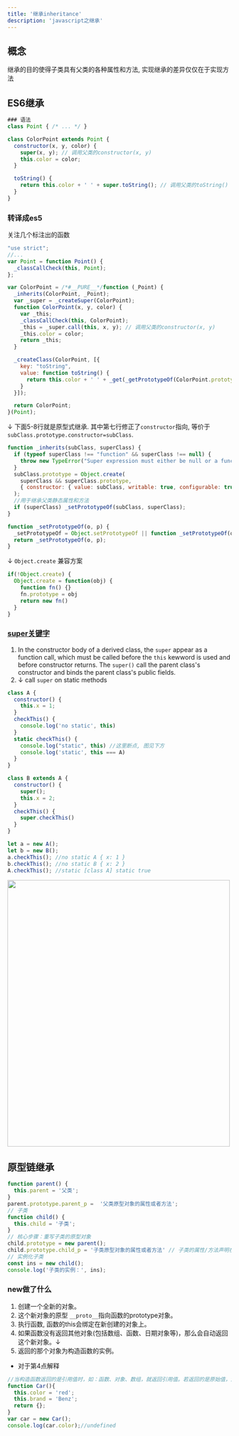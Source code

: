 ```yaml
---
title: '继承inheritance'
description: 'javascript之继承'
---
```


## 概念
继承的目的使得子类具有父类的各种属性和方法, 实现继承的差异仅仅在于实现方法

## ES6继承
```js
### 语法
class Point { /* ... */ }

class ColorPoint extends Point {
  constructor(x, y, color) {
    super(x, y); // 调用父类的constructor(x, y)
    this.color = color;
  }

  toString() {
    return this.color + ' ' + super.toString(); // 调用父类的toString()
  }
}
```
### 转译成es5
关注几个标注出的函数
```js showLineNumbers /_inherits/
"use strict";
//...
var Point = function Point() {
  _classCallCheck(this, Point); 
};

var ColorPoint = /*#__PURE__*/function (_Point) {
  _inherits(ColorPoint, _Point);
  var _super = _createSuper(ColorPoint);
  function ColorPoint(x, y, color) {
    var _this;
    _classCallCheck(this, ColorPoint);
    _this = _super.call(this, x, y); // 调用父类的constructor(x, y)
    _this.color = color;
    return _this;
  }

  _createClass(ColorPoint, [{
    key: "toString",
    value: function toString() {
      return this.color + ' ' + _get(_getPrototypeOf(ColorPoint.prototype), "toString", this).call(this); // 调用父类的toString()
    }
  }]);

  return ColorPoint;
}(Point);
```
$\downarrow$ 下面5-8行就是原型式继承. 其中第七行修正了`constructor`指向, 等价于`subClass.prototype.constructor=subClass`.

```js showLineNumbers {5-8}
function _inherits(subClass, superClass) { 
  if (typeof superClass !== "function" && superClass !== null) { 
    throw new TypeError("Super expression must either be null or a function"); 
  } 
  subClass.prototype = Object.create(
    superClass && superClass.prototype, 
    { constructor: { value: subClass, writable: true, configurable: true } }
  ); 
  //用于继承父类静态属性和方法
  if (superClass) _setPrototypeOf(subClass, superClass); 
}

function _setPrototypeOf(o, p) { 
  _setPrototypeOf = Object.setPrototypeOf || function _setPrototypeOf(o, p) { o.__proto__ = p; return o; }; 
  return _setPrototypeOf(o, p); 
}
```
$\downarrow$ `Object.create` 兼容方案
```js
if(!Object.create) {
  Object.create = function(obj) {
    function fn() {}
    fn.prototype = obj
    return new fn()
  }
}
```
### [super关键字](https://developer.mozilla.org/en-US/docs/Web/JavaScript/Reference/Operators/super)
1. In the constructor body of a derived class, the `super` appear as a function call, 
which must be called before the `this` kewword is used and before constructor returns. 
The `super()` call the parent class's constructor and binds the parent class's public fields.
2. $\downarrow$ call `super` on static methods
```js /super/ /这里断点, 图见下方/
class A {
  constructor() {
    this.x = 1;
  }
  checkThis() {
    console.log('no static', this)
  }
  static checkThis() {
    console.log("static", this) //这里断点, 图见下方
    console.log('static', this === A)
  }
}

class B extends A {
  constructor() {
    super();
    this.x = 2;
  }
  checkThis() {
    super.checkThis()
  }
}

let a = new A();
let b = new B();
a.checkThis(); //no static A { x: 1 }
b.checkThis(); //no static B { x: 2 }
A.checkThis(); //static [class A] static true
``` 

<Image src="/images/fundamental/this_in_static_method.webp" width='500' height='600' alt="" />

## 原型链继承
```js
function parent() {
  this.parent = '父类';
}
parent.prototype.parent_p =  '父类原型对象的属性或者方法';
// 子类
function child() {
  this.child = '子类';
}
// 核心步骤：重写子类的原型对象
child.prototype = new parent();
child.prototype.child_p = '子类原型对象的属性或者方法' // 子类的属性/方法声明在后面,避免被覆盖
// 实例化子类
const ins = new child();
console.log('子类的实例：', ins);
```
### new做了什么
1. 创建一个全新的对象。
2. 这个新对象的原型 `__proto__`指向函数的prototype对象。
3. 执行函数, 函数的this会绑定在新创建的对象上。
4. 如果函数没有返回其他对象(包括数组、函数、日期对象等)，那么会自动返回这个新对象。$\downarrow$
5. 返回的那个对象为构造函数的实例。
- 对于第4点解释
```js
//当构造函数返回的是引用值时，如：函数、对象、数组，就返回引用值。若返回的是原始值，没有任何作用
function Car(){
  this.color = 'red';
  this.brand = 'Benz';
  return {};
}
var car = new Car();
console.log(car.color);//undefined
```
